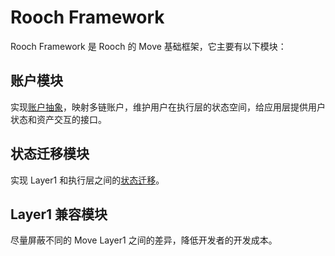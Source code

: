 # Rooch Framework

Rooch Framework 是 Rooch 的 Move 基础框架，它主要有以下模块：

## 账户模块

实现[账户抽象](02-account-abstraction.md)，映射多链账户，维护用户在执行层的状态空间，给应用层提供用户状态和资产交互的接口。

## 状态迁移模块

实现 Layer1 和执行层之间的[状态迁移](../06-state-scaling.md)。

## Layer1 兼容模块

尽量屏蔽不同的 Move Layer1 之间的差异，降低开发者的开发成本。